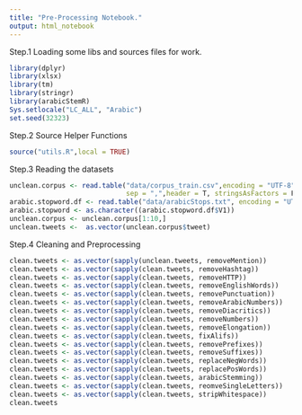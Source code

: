 ```yaml
---
title: "Pre-Processing Notebook."
output: html_notebook
---
```

Step.1 Loading some libs and sources files for work.
```r

library(dplyr)
library(xlsx)
library(tm)
library(stringr)
library(arabicStemR)
Sys.setlocale("LC_ALL", "Arabic")
set.seed(32323)

```

Step.2 Source Helper Functions
```r
source("utils.R",local = TRUE)
```

Step.3 Reading the datasets
```r
unclean.corpus <- read.table("data/corpus_train.csv",encoding = "UTF-8",
                             sep = ",",header = T, stringsAsFactors = F)
arabic.stopword.df <- read.table("data/arabicStops.txt", encoding = "UTF-8")
arabic.stopword <- as.character((arabic.stopword.df$V1))
unclean.corpus <- unclean.corpus[1:10,]
unclean.tweets <-  as.vector(unclean.corpus$tweet)
```

Step.4 Cleaning and Preprocessing
```r
clean.tweets <- as.vector(sapply(unclean.tweets, removeMention))
clean.tweets <- as.vector(sapply(clean.tweets, removeHashtag))
clean.tweets <- as.vector(sapply(clean.tweets, removeHTTP))
clean.tweets <- as.vector(sapply(clean.tweets, removeEnglishWords))
clean.tweets <- as.vector(sapply(clean.tweets, removePunctuation))
clean.tweets <- as.vector(sapply(clean.tweets, removeArabicNumbers))
clean.tweets <- as.vector(sapply(clean.tweets, removeDiacritics))
clean.tweets <- as.vector(sapply(clean.tweets, removeNumbers))
clean.tweets <- as.vector(sapply(clean.tweets, removeElongation))
clean.tweets <- as.vector(sapply(clean.tweets, fixAlifs))
clean.tweets <- as.vector(sapply(clean.tweets, removePrefixes))
clean.tweets <- as.vector(sapply(clean.tweets, removeSuffixes))
clean.tweets <- as.vector(sapply(clean.tweets, replaceNegWords))
clean.tweets <- as.vector(sapply(clean.tweets, replacePosWords))
clean.tweets <- as.vector(sapply(clean.tweets, arabicStemming))
clean.tweets <- as.vector(sapply(clean.tweets, reomveSingleLetters))
clean.tweets <- as.vector(sapply(clean.tweets, stripWhitespace))
clean.tweets
```